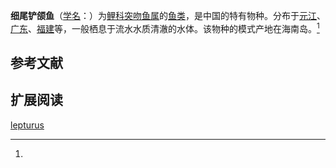 {{Speciesbox
| name = 细尾铲颌鱼
| status = 
| status_system = 
| image = 
| genus = Varicorhinus
| species = lepturus
| authority = Boulenger, 1899<ref name='id6019'>{{cite web| url =http://www.bioinfo.cn/db05/BjdwSpecies.php?action=view&id=6019| title =细尾铲颌鱼| work =中国动物物种编目数据库| publisher =中国科学院微生物研究所| author =中国科学院动物研究所| accessdate =2009-04-11| deadurl =yes| archiveurl =https://web.archive.org/web/20131203122335/http://www.bioinfo.cn/db05/BjdwSpecies.php?action=view| archivedate =2013-12-03}}</ref>
}}

'''细尾铲颌鱼'''（[[学名|学名]]：{{lang|la|''Varicorhinus lepturus''}}）为[[鲤科|鲤科]][[突吻鱼属|突吻鱼属]]的[[鱼类|鱼类]]，是中国的特有物种。分布于[[元江|元江]]、[[广东|广东]]、[[福建|福建]]等，一般栖息于流水水质清澈的水体。该物种的模式产地在海南岛。<ref name='id6019'/>

== 参考文献 ==
{{reflist}}

== 扩展阅读 ==
{{refbegin}}
{{wikispecies-inline|Varicorhinus lepturus|细尾铲颌鱼}}
{{refend}}
{{Taxonbar|from=Q15233197}}

[[Category:突吻鱼属|lepturus]]


{{鯉形目小作品}}